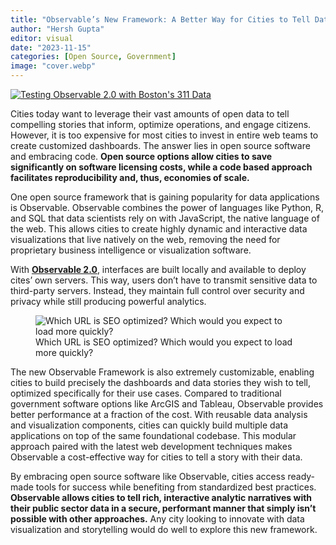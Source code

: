 ```yaml
---
title: "Observable’s New Framework: A Better Way for Cities to Tell Data Stories"
author: "Hersh Gupta"
editor: visual
date: "2023-11-15"
categories: [Open Source, Government]
image: "cover.webp"
---
```


[![Testing Observable 2.0 with Boston\'s 311 Data](/posts/city-data-stories-with-observable/cover.webp)](https://boston-311-dash.netlify.app/)

Cities today want to leverage their vast amounts of open data to tell compelling stories that inform, optimize operations, and engage citizens. However, it is too expensive for most cities to invest in entire web teams to create customized dashboards. The answer lies in open source software and embracing code. **Open source options allow cities to save significantly on software licensing costs, while a code based approach facilitates reproducibility and, thus, economies of scale.**

One open source framework that is gaining popularity for data applications is Observable. Observable combines the power of languages like Python, R, and SQL that data scientists rely on with JavaScript, the native language of the web. This allows cities to create highly dynamic and interactive data visualizations that live natively on the web, removing the need for proprietary business intelligence or visualization software.

With [**Observable 2.0**](https://observablehq.com/), interfaces are built locally and available to deploy cites' own servers. This way, users don't have to transmit sensitive data to third-party servers. Instead, they maintain full control over security and privacy while still producing powerful analytics.

![Which URL is SEO optimized? Which would you expect to load more quickly?](/posts/city-data-stories-with-observable/screenshot-browser.png){fig-align="center"}

The new Observable Framework is also extremely customizable, enabling cities to build precisely the dashboards and data stories they wish to tell, optimized specifically for their use cases. Compared to traditional government software options like ArcGIS and Tableau, Observable provides better performance at a fraction of the cost. With reusable data analysis and visualization components, cities can quickly build multiple data applications on top of the same foundational codebase. This modular approach paired with the latest web development techniques makes Observable a cost-effective way for cities to tell a story with their data.

By embracing open source software like Observable, cities access ready-made tools for success while benefiting from standardized best practices. **Observable allows cities to tell rich, interactive analytic narratives with their public sector data in a secure, performant manner that simply isn't possible with other approaches.** Any city looking to innovate with data visualization and storytelling would do well to explore this new framework.
